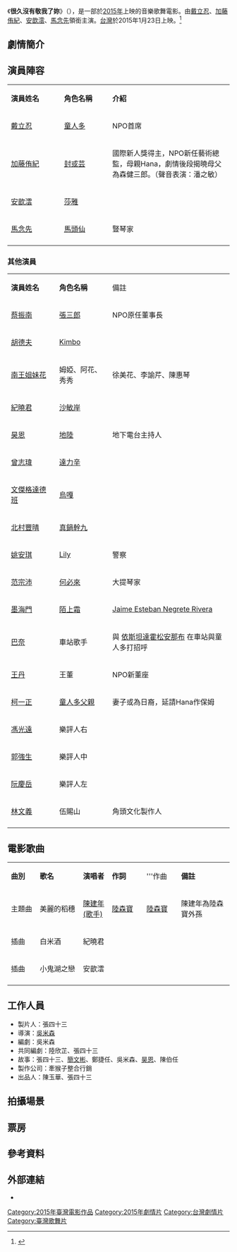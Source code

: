 {{expand|time=2015-09-17T12:10:55+00:00}}
{{Infobox Film
| name           = 很久沒有敬我了妳
| original_name  = Kara-Orchestra
| image          = 
| image_size     =
| caption        = 
| based_on       = 
| 監製           =
| 製作人         =
| 導演           =[[吳米森|吳米森]]
| 編劇           = 
| 主演           = [[戴立忍|戴立忍]]、[[加藤侑紀|加藤侑紀]]、[[安歆澐|安歆澐]]、[[馬念先|馬念先]]
| 製片商         =  牽猴子整合行銷
| 發行商         =  牽猴子整合行銷
| 產地           = {{台灣電影產地}}
| 上映日期       = {{film date|2015|01|23|台灣}}
| 語言           = 華語
| tw_name        = 
}}

《'''很久沒有敬我了妳'''》（{{lang-en|'''''Kara-Orchestra'''''}}），是一部於[[2015年電影列表|2015年]]上映的音樂歌舞電影。由[[戴立忍|戴立忍]]、[[加藤侑紀|加藤侑紀]]、[[安歆澐|安歆澐]]、[[馬念先|馬念先]]領銜主演。[[台灣|台灣]]於2015年1月23日上映。<ref>{{cite news|author=|title=「很久沒有敬我了妳」 反核反美麗灣|url=http://ent.ltn.com.tw/news/breakingnews/1208313|accessdate=2015-01-17|newspaper=自由時報|date=2015-01-17|archive-date=2019-05-23|archive-url=https://web.archive.org/web/20190523103636/https://ent.ltn.com.tw/news/breakingnews/1208313|dead-url=no}}</ref>

== 劇情簡介 ==


== 演員陣容 ==
{|class="wikitable" width="60%"
|- style="background:#AFC7BA; color:snow" align=center
|style="width:22%"|'''演員姓名'''||style="width:20%"|'''角色名稱'''||style="width:50%"|'''介紹'''
|-
! [[戴立忍|戴立忍]]
! [[童人多|童人多]]
| NPO首席
|-
! [[加藤侑紀|加藤侑紀]]
! [[封或芸|封或芸]]
| 國際新人獎得主，NPO新任藝術總監，母親Hana，劇情後段揭曉母父為森健三郎。（聲音表演：潘之敏）
|-
! [[安歆澐|安歆澐]]
! [[莎雅|莎雅]]
| 
|-
! [[馬念先|馬念先]]
! [[馬頭仙|馬頭仙]]
| 豎琴家
|-
|}
=== 其他演員 ===
{|class="wikitable" width="60%"
|- style="background:#AFC7BA; color:snow" align=center
|style="width:20%"|'''演員姓名'''||style="width:22%"|'''角色名稱'''||style="width:50%"|備註
|-
! [[蔡振南|蔡振南]]
! [[張三郎|張三郎]]
| NPO原任董事長
|-
! [[胡德夫|胡德夫]]
! [[Kimbo|Kimbo]]
| 
|-
! [[南王姐妹花|南王姐妹花]]
! 姆婭、阿花、秀秀
| 徐美花、李諭芹、陳惠琴
|-
! [[紀曉君|紀曉君]]
! [[沙敏岸|沙敏岸]]
| 
|-
! [[昊恩|昊恩]]
! [[地陸|地陸]]
| 地下電台主持人
|-
! [[曾志瑋|曾志瑋]]
! [[達力辛|達力辛]]
| 
|-
! [[文傑格達德班|文傑格達德班]]
! [[烏嘎|烏嘎]]
| 
|-
! [[北村豐晴|北村豐晴]]
! [[真鍋幹九|真鍋幹九]]
| 
|-
! [[姚安琪|姚安琪]]
! [[Lily|Lily]]
| 警察
|-
! [[范宗沛|范宗沛]]
! [[何必來|何必來]]
| 大提琴家
|-
! [[墨海門|墨海門]]
! [[陌上霜|陌上霜]]
| [[Jaime_Esteban_Negrete_Rivera|Jaime Esteban Negrete Rivera]]
|-
! [[巴奈|巴奈]]
! 車站歌手
| 與 [[依斯坦達霍松安那布|依斯坦達霍松安那布]] 在車站與童人多打招呼
|-
! [[王丹|王丹]]
! 王董
| NPO新董座
|-
! [[柯一正|柯一正]]
! [[童人多父親|童人多父親]]
| 妻子或為日裔，延請Hana作保姆
|-
! [[馮光遠|馮光遠]]
! 樂評人右
|
|-
! [[郭強生|郭強生]]
! 樂評人中
|
|-
! [[阮慶岳|阮慶岳]]
! 樂評人左
|
|-
! [[林文義|林文義]]
! 伍賜山
| 角頭文化製作人
|-
|}

== 電影歌曲 ==
{|class="wikitable" style="text-align:center;width:80%"
|- style="width:100%; background:green; color:snow"
|style="width:10%"|'''曲別'''||style="width:15%"|'''歌名'''||style="width:10%"|'''演唱者'''||style="width:12%"|'''作詞'''||style="width:12%"|'''作曲||style="width:18%"|'''備註'''
|-
|主題曲||美麗的稻穗||[[陳建年_(歌手)|陳建年 (歌手)]]||[[陸森寶|陸森寶]]||[[陸森寶|陸森寶]]||陳建年為陸森寶外孫
|-
|插曲||白米酒||紀曉君|| ||||
|-
|插曲
|小鬼湖之戀
|安歆澐
|
|
|
|-
|}

== 工作人員 ==
*製片人：張四十三
*導演：[[吳米森|吳米森]]
*編劇：吳米森
*共同編劇：陸欣芷、張四十三
*故事：張四十三、[[簡文彬|簡文彬]]、鄭捷任、吳米森、[[昊恩|昊恩]]、陳伯任
*製作公司：牽猴子整合行銷
*出品人：陳玉華、張四十三
== 拍攝場景 ==


== 票房 ==
== 參考資料 ==
{{reflist}}

== 外部連結 ==
* {{facebook|3kw2y}}

[[Category:2015年臺灣電影作品|Category:2015年臺灣電影作品]]
[[Category:2015年劇情片|Category:2015年劇情片]]
[[Category:台灣劇情片|Category:台灣劇情片]]
[[Category:臺灣歌舞片|Category:臺灣歌舞片]]